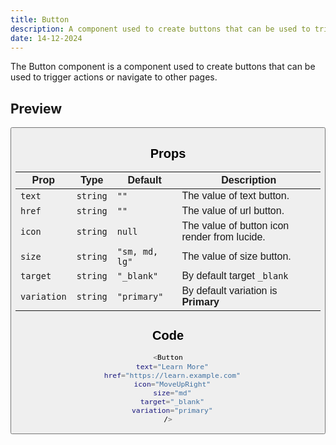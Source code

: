 ```yaml
---
title: Button
description: A component used to create buttons that can be used to trigger actions or navigate to other pages.
date: 14-12-2024
---
```


The Button component is a component used to create buttons that can be used to trigger actions or navigate to other pages.

## Preview

<Button
  text="Learn More"
  href="https://learn.example.com"
  icon="ArrowUpRight"
  size="md"
  target="_blank"
  variation="primary"
/>

## Props

| Prop        | Type     | Default        | Description                                  |
| ----------- | -------- | -------------- | -------------------------------------------- |
| `text`      | `string` | `""`           | The value of text button.                    |
| `href`      | `string` | `""`           | The value of url button.                     |
| `icon`      | `string` | `null`         | The value of button icon render from lucide. |
| `size`      | `string` | `"sm, md, lg"` | The value of size button.                    |
| `target`    | `string` | `"_blank"`     | By default target `_blank`                   |
| `variation` | `string` | `"primary"`    | By default variation is **Primary**          |

## Code

```bash
<Button
  text="Learn More"
  href="https://learn.example.com"
  icon="MoveUpRight"
  size="md"
  target="_blank"
  variation="primary"
/>
```
